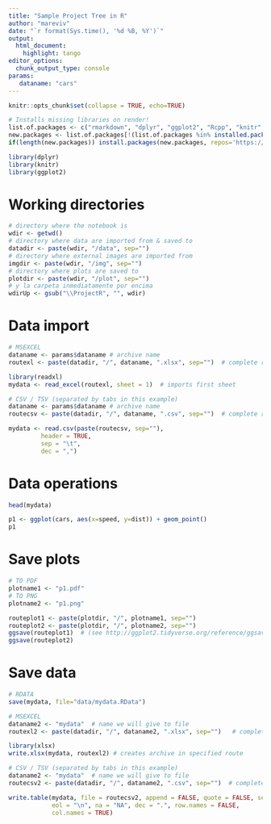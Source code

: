 ```yaml
---
title: "Sample Project Tree in R"
author: "mareviv"
date: "`r format(Sys.time(), '%d %B, %Y')`"
output:
  html_document:
    highlight: tango
editor_options: 
  chunk_output_type: console
params:
   dataname: "cars"
---
```



```r
knitr::opts_chunk$set(collapse = TRUE, echo=TRUE)
```

```r
# Installs missing libraries on render!
list.of.packages <- c("rmarkdown", "dplyr", "ggplot2", "Rcpp", "knitr", "readxl")
new.packages <- list.of.packages[!(list.of.packages %in% installed.packages()[,"Package"])]
if(length(new.packages)) install.packages(new.packages, repos='https://cran.rstudio.com/')
```

```r
library(dplyr)
library(knitr)
library(ggplot2)
```


# Working directories

```r
# directory where the notebook is
wdir <- getwd() 
# directory where data are imported from & saved to
datadir <- paste(wdir, "/data", sep="")
# directory where external images are imported from
imgdir <- paste(wdir, "/img", sep="")
# directory where plots are saved to
plotdir <- paste(wdir, "/plot", sep="")
# y la carpeta inmediatamente por encima
wdirUp <- gsub("\\ProjectR", "", wdir) 
```

# Data import


```r
# MSEXCEL
dataname <- params$dataname # archive name
routexl <- paste(datadir, "/", dataname, ".xlsx", sep="")  # complete route to archive

library(readxl)
mydata <- read_excel(routexl, sheet = 1)  # imports first sheet
```


```r
# CSV / TSV (separated by tabs in this example)
dataname <- params$dataname # archive name
routecsv <- paste(datadir, "/", dataname, ".csv", sep="")  # complete route to archive

mydata <- read.csv(paste(routecsv, sep=""), 
         header = TRUE, 
         sep = "\t",
         dec = ",")

```

# Data operations

```r
head(mydata)
```

```r
p1 <- ggplot(cars, aes(x=speed, y=dist)) + geom_point()
p1
```

# Save plots

```r
# TO PDF 
plotname1 <- "p1.pdf"
# TO PNG 
plotname2 <- "p1.png"

routeplot1 <- paste(plotdir, "/", plotname1, sep="")
routeplot2 <- paste(plotdir, "/", plotname2, sep="")
ggsave(routeplot1)  # (see http://ggplot2.tidyverse.org/reference/ggsave.html)
ggsave(routeplot2) 
```

# Save data

```r
# RDATA
save(mydata, file="data/mydata.RData")
```

```r
# MSEXCEL
dataname2 <- "mydata"  # name we will give to file
routexl2 <- paste(datadir, "/", dataname2, ".xlsx", sep="")   # complete route to future archive

library(xlsx)
write.xlsx(mydata, routexl2) # creates archive in specified route
```

```r
# CSV / TSV (separated by tabs in this example)
dataname2 <- "mydata"  # name we will give to file
routecsv2 <- paste(datadir, "/", dataname2, ".csv", sep="")  # complete route to future archive

write.table(mydata, file = routecsv2, append = FALSE, quote = FALSE, sep = "\t ",
            eol = "\n", na = "NA", dec = ".", row.names = FALSE,
            col.names = TRUE)
```
